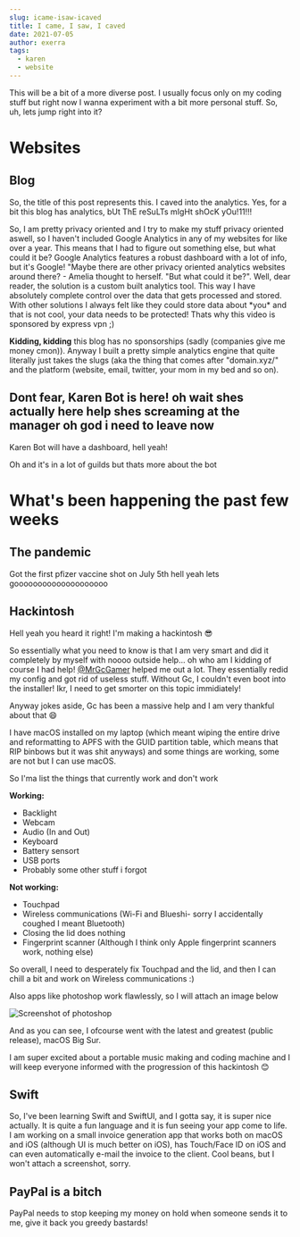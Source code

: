 ```yaml
---
slug: icame-isaw-icaved
title: I came, I saw, I caved
date: 2021-07-05
author: exerra
tags:
  - karen
  - website
---
```

This will be a bit of a more diverse post. I usually focus only on my coding stuff but right now I wanna experiment with a bit more personal stuff. So, uh, lets jump right into it?

# Websites

## Blog

So, the title of this post represents this. I caved into the analytics. Yes, for a bit this blog has analytics, bUt ThE reSuLTs mIgHt shOcK yOu!11!!!

So, I am pretty privacy oriented and I try to make my stuff privacy oriented aswell, so I haven't included Google Analytics in any of my websites for like over a year. This means that I had to figure out something else, but what could it be? Google Analytics features a robust dashboard with a lot of info, but it's Google! "Maybe there are other privacy oriented analytics websites around there? - Amelia thought to herself. "But what could it be?". Well, dear reader, the solution is a custom built analytics tool. This way I have absolutely complete control over the data that gets processed and stored. With other solutions I always felt like they could store data about \*you\* and that is not cool, your data needs to be protected! Thats why this video is sponsored by express vpn ;)

**Kidding, kidding** this blog has no sponsorships (sadly (companies give me money cmon)). Anyway I built a pretty simple analytics engine that quite literally just takes the slugs (aka the thing that comes after "domain.xyz/" and the platform (website, email, twitter, your mom in my bed and so on).

## Dont fear, Karen Bot is here! oh wait shes actually here help shes screaming at the manager oh god i need to leave now

Karen Bot will have a dashboard, hell yeah!

Oh and it's in a lot of guilds but thats more about the bot

# What's been happening the past few weeks

## The pandemic

Got the first pfizer vaccine shot on July 5th hell yeah lets goooooooooooooooooooo

## Hackintosh

Hell yeah you heard it right! I'm making a hackintosh 😎

So essentially what you need to know is that I am very smart and did it completely by myself with noooo outside help... oh who am I kidding of course I had help! [@MrGcGamer](https://github.com/MrGcGamer) helped me out a lot. They essentially redid my config and got rid of useless stuff. Without Gc, I couldn't even boot into the installer! Ikr, I need to get smorter on this topic immidiately!

Anyway jokes aside, Gc has been a massive help and I am very thankful about that 😄

I have macOS installed on my laptop (which meant wiping the entire drive and reformatting to APFS with the GUID partition table, which means that RIP binbows but it was shit anyways) and some things are working, some are not but I can use macOS.

So I'ma list the things that currently work and don't work

**Working:**

* Backlight
* Webcam
* Audio (In and Out)
* Keyboard
* Battery sensort
* USB ports
* Probably some other stuff i forgot

**Not working:**

* Touchpad
* Wireless communications (Wi-Fi and Blueshi- sorry I accidentally coughed I meant Bluetooth)
* Closing the lid does nothing
* Fingerprint scanner (Although I think only Apple fingerprint scanners work, nothing else)

So overall, I need to desperately fix Touchpad and the lid, and then I can chill a bit and work on Wireless communications :)

Also apps like photoshop work flawlessly, so I will attach an image below

![Screenshot of photoshop](https://cdn.discordapp.com/attachments/826542174085709984/861634723037315072/Screen_Shot_2021-07-05_at_18.47.43.png "Photoshop in a hackintosh")

And as you can see, I ofcourse went with the latest and greatest (public release), macOS Big Sur.

I am super excited about a portable music making and coding machine and I will keep everyone informed with the progression of this hackintosh 😊

## Swift

So, I've been learning Swift and SwiftUI, and I gotta say, it is super nice actually. It is quite a fun language and it is fun seeing your app come to life. I am working on a small invoice generation app that works both on macOS and iOS (although UI is much better on iOS), has Touch/Face ID on iOS and can even automatically e-mail the invoice to the client. Cool beans, but I won't attach a screenshot, sorry.

## PayPal is a bitch

PayPal needs to stop keeping my money on hold when someone sends it to me, give it back you greedy bastards!